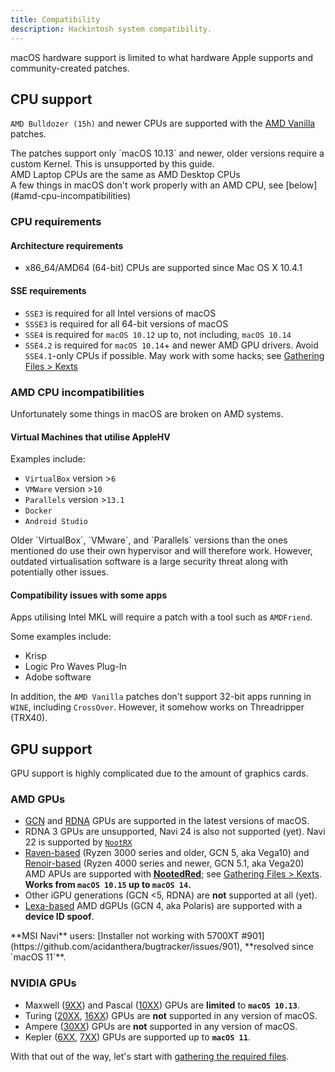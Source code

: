 ```yaml
---
title: Compatibility
description: Hackintosh system compatibility.
---
```



macOS hardware support is limited to what hardware Apple supports and community-created patches.

## CPU support

`AMD Bulldozer (15h)` and newer CPUs are supported with the [AMD Vanilla](https://github.com/AMD-OSX/AMD_Vanilla) patches.

<Aside type="caution">
The patches support only `macOS 10.13` and newer, older versions require a custom Kernel. This is unsupported by this guide.
</Aside>

<Aside type="tip">
AMD Laptop CPUs are the same as AMD Desktop CPUs
</Aside>

<Aside type="danger">
A few things in macOS don't work properly with an AMD CPU, see [below](#amd-cpu-incompatibilities)
</Aside>

### CPU requirements

#### Architecture requirements

- x86_64/AMD64 (64-bit) CPUs are supported since Mac OS X 10.4.1

#### SSE requirements

- `SSE3` is required for all Intel versions of macOS
- `SSSE3` is required for all 64-bit versions of macOS
- `SSE4` is required for `macOS 10.12` up to, not including, `macOS 10.14`
- `SSE4.2` is required for `macOS 10.14`+ and newer AMD GPU drivers. Avoid `SSE4.1`-only CPUs if possible. May work with some hacks; see [Gathering Files > Kexts](/guides/hackintosh/gathering-files/kexts)

### AMD CPU incompatibilities

Unfortunately some things in macOS are broken on AMD systems.

#### Virtual Machines that utilise AppleHV

Examples include:

- `VirtualBox` version >`6`
- `VMWare` version >`10`
- `Parallels` version >`13.1`
- `Docker`
- `Android Studio`

<Aside type="tip">
Older `VirtualBox`, `VMware`, and `Parallels` versions than the ones mentioned do use their own hypervisor and will therefore work.
However, outdated virtualisation software is a large security threat along with potentially other issues.
</Aside>

#### Compatibility issues with some apps

Apps utilising Intel MKL will require a patch with a tool such as `AMDFriend`.

Some examples include:

- Krisp
- Logic Pro Waves Plug-In
- Adobe software

In addition, the `AMD Vanilla` patches don't support 32-bit apps running in `WINE`, including `CrossOver`. However, it somehow works on Threadripper (TRX40).

## GPU support

GPU support is highly complicated due to the amount of graphics cards.

### AMD GPUs

- [GCN](https://en.wikipedia.org/wiki/Graphics_Core_Next) and [RDNA](<https://en.wikipedia.org/wiki/RDNA_(microarchitecture)>) GPUs are supported in the latest versions of macOS.
- RDNA 3 GPUs are unsupported, Navi 24 is also not supported (yet). Navi 22 is supported by [`NootRX`](/applehax/nootrx)
- [Raven-based](https://www.techpowerup.com/gpu-specs/amd-raven.g816) (Ryzen 3000 series and older, GCN 5, aka Vega10) and [Renoir-based](https://www.techpowerup.com/gpu-specs/amd-renoir.g1058) (Ryzen 4000 series and newer, GCN 5.1, aka Vega20) AMD APUs are supported with [**NootedRed**](/applehax/nootedred); see [Gathering Files > Kexts](/guides/hackintosh/gathering-files/kexts). **Works from `macOS 10.15` up to `macOS 14`.**
- Other iGPU generations (GCN \<5, RDNA) are **not** supported at all (yet).
- [Lexa-based](https://www.techpowerup.com/gpu-specs/amd-lexa.g806) AMD dGPUs (GCN 4, aka Polaris) are supported with a **device ID spoof**.

<Aside type="danger">
**MSI Navi** users: [Installer not working with 5700XT #901](https://github.com/acidanthera/bugtracker/issues/901), **resolved since `macOS 11`**.
</Aside>

### NVIDIA GPUs

- Maxwell ([9XX](https://en.wikipedia.org/wiki/GeForce_900_series)) and Pascal ([10XX](https://en.wikipedia.org/wiki/GeForce_10_series)) GPUs are **limited** to **`macOS 10.13`**.
- Turing ([20XX](https://en.wikipedia.org/wiki/GeForce_20_series), [16XX](https://en.wikipedia.org/wiki/GeForce_16_series)) GPUs are **not** supported in any version of macOS.
- Ampere ([30XX](https://en.wikipedia.org/wiki/GeForce_30_series)) GPUs are **not** supported in any version of macOS.
- Kepler ([6XX](https://en.wikipedia.org/wiki/GeForce_600_series), [7XX](https://en.wikipedia.org/wiki/GeForce_700_series)) GPUs are supported up to **`macOS 11`**.

With that out of the way, let's start with [gathering the required files](/guides/hackintosh/gathering-files).
